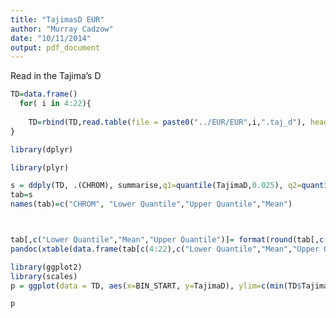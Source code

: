 ```yaml
---
title: "TajimasD EUR"
author: "Murray Cadzow"
date: "10/11/2014"
output: pdf_document
---
```


Read in the Tajima's D
```r
TD=data.frame()
  for( i in 4:22){
    
    TD=rbind(TD,read.table(file = paste0("../EUR/EUR",i,".taj_d"), header=TRUE))
}
```


```r
library(dplyr)

library(plyr)

s = ddply(TD, .(CHROM), summarise,q1=quantile(TajimaD,0.025), q2=quantile(TajimaD,0.975), m= mean(TajimaD))
tab=s
names(tab)=c("CHROM", "Lower Quantile","Upper Quantile","Mean")



tab[,c("Lower Quantile","Mean","Upper Quantile")]= format(round(tab[,c("Lower Quantile","Mean","Upper Quantile")],digits=3),nsmall=3)
pandoc(xtable(data.frame(tab[c(4:22),c("Lower Quantile","Mean","Upper Quantile")], row.names=NULL)),format = "markup")
```


```r
library(ggplot2)
library(scales)
p = ggplot(data = TD, aes(x=BIN_START, y=TajimaD), ylim=c(min(TD$TajimaD -0.5), max(TD$TajimaD + 0.5)))  + geom_point(shape = 16, colour= alpha("black", 1/5)) + facet_wrap(~CHROM, scales = "free_x")  + geom_hline(aes(yintercept= q1, colour ="quantile"), data=s,)  + geom_hline(aes(yintercept= q2, colour ="quantile"), data=s)  +geom_hline(aes(yintercept= m, colour="mean"), data=s) + scale_colour_manual("",breaks=c("mean","quantile","PPARGC1A"),values=c("blue","red","purple")) + scale_x_continuous( xlab("Chromosome Position (Mbp)")) + ylab("Tajima's D") + ggtitle("Tajima's D by Chromosome") + theme( plot.background= element_rect(colour="black",fill=NA), legend.position= c(0.75, 0.12))
```



```r
p
```
